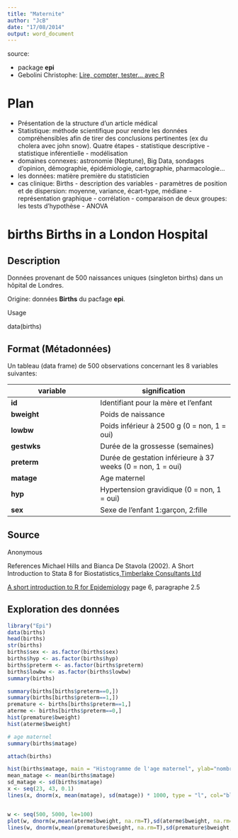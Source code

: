```yaml
---
title: "Maternite"
author: "JcB"
date: "17/08/2014"
output: word_document
---
```


source:

- package __epi__
- Gebolini Christophe: [Lire, compter, tester... avec R](http://cran.r-project.org/doc/contrib/Genolini-LireCompterTesterR.pdf)

Plan
====

- Présentation de la structure d'un article médical
- Statistique: méthode scientifique pour rendre les données compréhensibles afin de tirer des conclusions pertinentes (ex du cholera avec john snow). Quatre étapes
        - statistique descriptive
        - statistique inférentielle
        - modélisation
- domaines connexes: astronomie (Neptune), Big Data, sondages d'opinion, démographie, épidémiologie, cartographie, pharmacologie...
- les données: matière première du statisticien
- cas clinique: Births
        - description des variables
        - paramètres de position et de dispersion: moyenne, variance, écart-type, médiane
        - représentation graphique
        - corrélation
        - comparaison de deux groupes: les tests  d'hypothèse
        - ANOVA

births Births in a London Hospital
==================================

Description
-----------
Données provenant de 500 naissances uniques (singleton births) dans un hôpital de Londres.

Origine: données __Births__ du pacfage __epi__.

Usage

data(births)

Format (Métadonnées)
------
Un tableau (data frame) de 500 observations concernant les 8 variables suivantes:


variable  |  signification   
----------|---------------  
__id__  |  Identifiant pour la mère et l'enfant   
__bweight__  |  Poids de naissance
__lowbw__ | Poids inférieur à 2500 g (0 = non, 1 = oui)
__gestwks__| Durée de la grossesse (semaines)
__preterm__| Durée de gestation inférieure à 37 weeks (0 = non, 1 = oui)
__matage__| Age maternel
__hyp__| Hypertension gravidique (0 = non, 1 = oui)
__sex__| Sexe de l'enfant 1:garçon, 2:fille

Source
-------
Anonymous

References
Michael Hills and Bianca De Stavola (2002). A Short Introduction to Stata 8 for Biostatistics,[Timberlake Consultants Ltd](http://www.timberlake.co.uk)

[A short introduction to R for Epidemiology](http://bendixcarstensen.com/Epi/R-intro-SDC.pdf) page 6, paragraphe 2.5

Exploration des données
-----------------------

```r
library("Epi")
data(births)
head(births)
str(births)
births$sex <- as.factor(births$sex)
births$hyp <- as.factor(births$hyp)
births$preterm <- as.factor(births$preterm)
births$lowbw <- as.factor(births$lowbw)
summary(births)

summary(births[births$preterm==0,])
summary(births[births$preterm==1,])
premature <- births[births$preterm==1,]
aterme <- births[births$preterm==0,]
hist(premature$bweight)
hist(aterme$bweight)

# age maternel
summary(births$matage)

attach(births)

hist(births$matage, main = "Histogramme de l'age maternel", ylab="nombre", xlab="Age (années)", col="gray", border="white")
mean_matage <- mean(births$matage)
sd_matage <- sd(births$matage)
x <- seq(23, 43, 0.1)
lines(x, dnorm(x, mean(matage), sd(matage)) * 1000, type = "l", col="blue")


w <- seq(500, 5000, le=100)
plot(w, dnorm(w,mean(aterme$bweight, na.rm=T),sd(aterme$bweight, na.rm=T)), xlim = c(500, 5000), type = "l")
lines(w, dnorm(w,mean(premature$bweight, na.rm=T),sd(premature$bweight, na.rm=T)), xlim = c(500, 5000))

```



